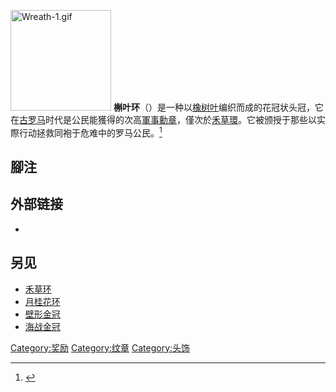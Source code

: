 [[File:Wreath-1.gif|161px]]
{{RomanMilitary}}
'''槲叶环'''（{{lang-la|corona civica}}）是一种以[[橡树|橡树叶]]编织而成的花冠状头冠，它在[[古罗马|古罗马]]时代是公民能獲得的次高[[軍事勳章|軍事勳章]]，僅次於[[禾草環|禾草環]]。它被颁授于那些以实際行动拯救同袍于危难中的罗马公民。<ref name=Pliny16.5>{{cite book|author=Pliny|authorlink=Pliny the Elder|coauthors=H. Rackham, Translator|title=Natural History|language=la,en|series=The Loeb Classical Library|volume=4|chapter=Book 16, Section 5|date=1986}}</ref>
<!--After [[Lucius_Cornelius_Sulla|Sulla]]'s constitutional reforms, any recipient of the Civic Crown was entitled entry into the [[Senate|Senate]].{{Fact|date=March 2009}} Furthermore, the recipient was required by law to wear his crown at every public gathering, and was applauded even by men much senior to himself. It later became a prerogative for [[Roman_Emperor|Roman Emperor]]s to be awarded the Civic Crown (originating with Augustus, who was awarded it for saving the lives of citizens by ending the series of civil wars). Famous recipients include [[Julius_Caesar|Julius Caesar]] and [[Caesar_Augustus|Caesar Augustus]].

[[Pliny_the_Elder|Pliny]] wrote about the Civic Crown at some length in ''[[Pliny's_Natural_History|Naturalis Historia]]'':

:''Nor is the same honour any greater if the rescued person is a general, because the founders of this institution wished the honour to be supreme in the case of any citizen. The receiver of the wreath may wear it for the rest of his life; when he appears at the games it is the custom for even the senate always to rise at his entrance, and he has the right to sit next to the senators; and he himself and his father and his paternal grandfather are exempt from all public duties. Siccius Dentatus, as we have mentioned at the proper place, won fourteen Civic Wreaths, and Capitolinus six, one in his case being actually for saving the life of his commanding officer Servilius. [[Scipio_Africanus|Scipio Africanus]] refused to accept a wreath for rescuing his father at the Trebbia.<ref>It was not actually the [[Battle_of_Trebia|Battle of Trebia]] but the [[Battle_of_Ticinus|Battle of Ticinus]]. Roman writers often found the events of Roman history as confusing as moderns do; however, it is not clear what Pliny meant by "Trebia." The honor was offered in camp at [[Piacenza|Piacenza]], which is near the [[Trebbia|Trebbia]] river.</ref> How worthy of eternity is a national character that rewarded exploits so distinguished with honour only, and whereas it enhanced the value of its other wreaths with gold, refused to allow the rescue of a citizen to be a thing of price, thus loudly proclaiming that it is wrong even to save the life of a human being for the sake of gain!''<ref name=Pliny16.5/>-->

==腳注==
{{reflist}}

==外部链接==
* {{cite encyclopedia|first=Anthony|last=Rich|title=Corona|pages=359‑363|editor-first=William|editor-last=Smith|encyclopedia=A Dictionary of Greek and Roman Antiquities|publisher=John Murray|location=London|date=1875|url=http://penelope.uchicago.edu/Thayer/E/Roman/Texts/secondary/SMIGRA*/Corona.html}}

==另见==
{{Commonscat|Corona Civica}}
*[[禾草环|禾草环]]
*[[月桂花环|月桂花环]]
*[[壁形金冠|壁形金冠]]
*[[海战金冠|海战金冠]]



[[Category:奖励|Category:奖励]]
[[Category:纹章|Category:纹章]]
[[Category:头饰|Category:头饰]]